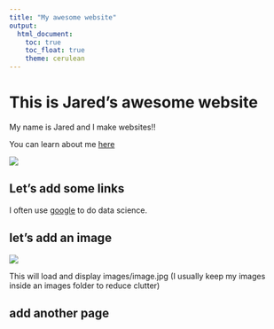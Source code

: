 ```yaml
---
title: "My awesome website"
output: 
  html_document:
    toc: true
    toc_float: true
    theme: cerulean
---
```


# This is Jared's awesome website

My name is Jared and I make websites!!

You can learn about me [here](jaredgarfinkel.html)

![](https://media.giphy.com/media/drXGoW1iudhKw/giphy.gif)

## Let's add some links

I often use [google](https://www.google.com/) to do data science.

## let's add an image

![](images/image.jpg)

This will load and display images/image.jpg (I usually keep my images inside an images folder to reduce clutter)

## add another page

